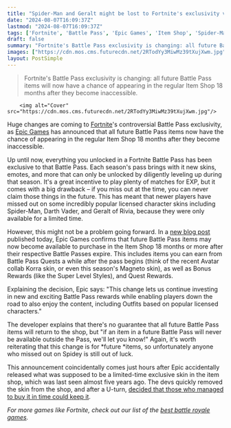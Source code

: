 ```yaml
---
title: "Spider-Man and Geralt might be lost to Fortnite's exclusivity void, but future Battle Pass collabs will now have the chance to return to the shop after 18 months in exclusivity prison"
date: "2024-08-07T16:09:37Z"
lastmod: "2024-08-07T16:09:37Z"
tags: ['Fortnite', 'Battle Pass', 'Epic Games', 'Item Shop', 'Spider-Man', 'Darth Vader', 'Geralt of Rivia', 'Super Level Styles', 'Quest Rewards', 'Outfits']
draft: false
summary: "Fortnite's Battle Pass exclusivity is changing: all future Battle Pass items will now have a chance of appearing in the regular Item Shop 18 months after they become inaccessible."
images: ["https://cdn.mos.cms.futurecdn.net/2RTodYy3MiwMz39tXujXwm.jpg"]
layout: PostSimple
---
```

> Fortnite's Battle Pass exclusivity is changing: all future Battle Pass items will now have a chance of appearing in the regular Item Shop 18 months after they become inaccessible.


        <img alt="Cover" src="https://cdn.mos.cms.futurecdn.net/2RTodYy3MiwMz39tXujXwm.jpg"/>
        
Huge changes are coming to [<u>Fortnite</u>](https://www.gamesradar.com/fortnite-guide/)'s controversial Battle Pass exclusivity, as [Epic Games](https://www.gamesradar.com/tag/epic-games/) has announced that all future Battle Pass items now have the chance of appearing in the regular Item Shop 18 months after they become inaccessible.

Up until now, everything you unlocked in a Fortnite Battle Pass has been exclusive to that Battle Pass. Each season's pass brings with it new skins, emotes, and more that can only be unlocked by diligently leveling up during that season. It's a great incentive to play plenty of matches for EXP, but it comes with a big drawback – if you miss out at the time, you can never claim those things in the future. This has meant that newer players have missed out on some incredibly popular licensed character skins including Spider-Man, Darth Vader, and Geralt of Rivia, because they were only available for a limited time. 

However, this might not be a problem going forward. In a [new blog post](https://www.fortnite.com/news/change-to-item-exclusivity-in-future-fortnite-battle-passes) published today, Epic Games confirms that future Battle Pass items may now become available to purchase in the Item Shop 18 months or more after their respective Battle Passes expire. This includes items you can earn from Battle Pass Quests a while after the pass begins (think of the recent Avatar collab Korra skin, or even this season's Magneto skin), as well as Bonus Rewards (like the Super Level Styles), and Quest Rewards. 

Explaining the decision, Epic says: "This change lets us continue investing in new and exciting Battle Pass rewards while enabling players down the road to also enjoy the content, including Outfits based on popular licensed characters."

The developer explains that there's no guarantee that all future Battle Pass items will return to the shop, but "if an item in a future Battle Pass will never be available outside the Pass, we'll let you know!" Again, it's worth reiterating that this change is for *future *items, so unfortunately anyone who missed out on Spidey is still out of luck. 

This announcement coincidentally comes just hours after Epic accidentally released what was supposed to be a limited-time exclusive skin in the item shop, which was last seen almost five years ago. The devs quickly removed the skin from the shop, and after a U-turn, [<u>decided that those who managed to buy it in time could keep it</u>](https://www.gamesradar.com/games/fortnite/fortnite-devs-u-turn-after-accidentally-bringing-back-an-exclusive-skin-after-almost-5-years-quickly-removing-it-and-threatening-to-take-it-from-those-who-bought-it-change-of-plan/). 

*For more games like Fortnite, check out our list of the *[<em>best battle royale games</em>](https://www.gamesradar.com/best-battle-royale-games/)*.*
        
